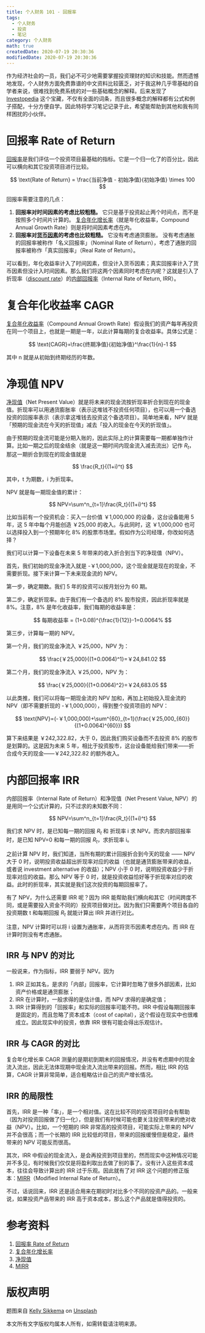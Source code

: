 ```yaml
---
title: 个人财务 101 - 回报率
tags:
  - 个人财务
  - 投资
  - 笔记
category: 个人财务
math: true
createdDate: 2020-07-19 20:30:36
modifiedDate: 2020-07-19 20:30:36
---
```


作为经济社会的一员，我们必不可少地需要掌握投资理财的知识和技能。然而遗憾地发现，个人财务方面免费靠谱的中文资料比较匮乏，对于我这种几乎零基础的自学者来说，很难找到免费系统的对一些基础概念的解释。后来发现了 [Investopedia](https://www.investopedia.com) 这个宝藏，不仅有全面的词条，而且很多概念的解释都有公式和例子搭配，十分方便自学。因此特将学习笔记记录于此，希望能帮助到其他和我有同样困扰的小伙伴。

# 回报率 Rate of Return

[回报率](https://www.investopedia.com/terms/r/rateofreturn.asp)是我们评估一个投资项目最基础的指标。它是一个归一化了的百分比，因此可以横向和其它投资项目进行比较。

$$
\text{Rate of Return} = \frac{当前净值 - 初始净值}{初始净值} \times 100
$$

回报率需要注意的几点：

1. **回报率对时间因素的考虑比较粗糙。** 它只是基于投资起止两个时间点，而不是按照多个时间片计算的。
[复合年化增长率](https://www.investopedia.com/terms/c/cagr.asp)（就是年化收益率，Compound Annual Growth Rate）则是将时间因素考虑在内。
2. **回报率对[货币因素](https://www.investopedia.com/terms/t/timevalueofmoney.asp)的考虑也比较粗糙。** 它没有考虑通货膨胀。
没有考虑通胀的回报率被称作「名义回报率」（Nominal Rate of Return），考虑了通胀的回报率被称作「真实回报率」（Real Rate of Return）。

可以看到，年化收益率计入了时间因素，但没计入货币因素；真实回报率计入了货币因素但没计入时间因素。那么我们将这两个因素同时考虑在内呢？这就是引入了折现率（[discount rate](https://www.investopedia.com/terms/d/discountrate.asp)）的[内部回报率](https://www.investopedia.com/terms/i/irr.asp)（Internal Rate of Return, IRR）。



# 复合年化收益率 CAGR

[复合年化收益率](https://www.investopedia.com/terms/c/cagr.asp)（Compound Annual Growth Rate）假设我们的资产每年再投资在同一个项目上，也就是一期是一年，以此计算每期的复合收益率。具体公式是：

$$
\text{CAGR}=\frac{终期净值}{初始净值}^\frac{1}{n}-1
$$

其中 n 就是从初始到终期经历的年数。

# 净现值 NPV

[净现值](https://www.investopedia.com/terms/n/npv.asp)（Net Present Value）就是将未来的现金流按折现率折合到现在的现金值。折现率可以用通货膨胀率（表示这堆钱不投资任何项目），也可以用一个备选投资的回报率表示（表示拿这堆钱去投资这个备选项目）。简单地来看，NPV 就是「预期的现金流在今天的折现值」减去「投入的现金在今天的折现值」。

由于预期的现金流可能是分期入账的，因此实际上的计算需要每一期都单独作计算。比如一期之后的现金结余（就是这一期时间内现金流入减去流出）记作 $R_t$，那这一期折合到现在的现金值就是

$$
\frac{R_t}{(1+i)^t}
$$

其中，t 为期数，i 为折现率。

NPV 就是每一期现金值的累计：

$$
NPV=\sum^n_{t=1}\frac{R_t}{(1+i)^t}
$$

比如当前有一个投资机会：买入一台价值 ￥1,000,000 的设备，这台设备能用 5 年，这 5 年中每个月能创造 ￥25,000 的收入。与此同时，这 ￥1,000,000 也可以选择投入到一个预期年化 8% 的股票市场里。假如作为公司经理，你改如何选择？

我们可以计算一下设备在未来 5 年带来的收入折合到当下的净现值（NPV）。

首先，我们初始的现金净流入就是 -￥1,000,000，这个现金就是现在的现金，不需要折现。接下来计算一下未来现金流的 NPV。

第一步，确定期数。我们 5 年的投资可以按月划分为 60 期。

第二步，确定折现率。由于我们有一个备选的 8% 股市投资，因此折现率就是 8%。注意，8% 是年化收益率，我们每期的收益率是：

$$
每期收益率 = (1+0.08)^{\frac{1}{12}}-1=0.0064%
$$

第三步，计算每一期的 NPV。

第一个月，我们的现金净流入 ￥25,000，NPV 为：

$$
\frac{￥25,000}{(1+0.0064)^1}=￥24,841.02
$$

第二个月，我们的现金净流入 ￥25,000，NPV 为：

$$
\frac{￥25,000}{(1+0.0064)^2}=￥24,683.05
$$

以此类推，我们可以将每一期现金流的 NPV 加和，再加上初始投入现金流的 NPV（即不需要折现的 -￥1,000,000），得到整个投资项目的 NPV：

$$
\text{NPV}=(-￥1,000,000)+\sum^{60}_{t=1}(\frac{￥25,000_{60}}{(1+0.0064)^{60}})
$$

算下来结果是 ￥242,322.82，大于 0，因此我们购买设备而不去投资 8% 的股市是划算的。这是因为未来 5 年，相比于投资股市，这台设备能给我们带来——折合成今天的现金——￥242,322.82 的额外收入。

# 内部回报率 IRR

内部回报率（Internal Rate of Return）和净现值（Net Present Value, NPV）的是用同一个公式计算的，只不过求的未知数不同：

$$
NPV=\sum^n_{t=1}\frac{R_t}{(1+i)^t}
$$

我们求 NPV 时，是已知每一期的回报 $R_t$ 和 折现率 i 求 NPV。而求内部回报率时，是已知 NPV=0 和每一期的回报 $R_t$，求折现率 i。

之前计算 NPV 时，我们知道，当所有期的累计回报折合到今天的现金 —— NPV 大于 0 时，说明投资收益超出折现率对应的收益（也就是通货膨胀带来的收益，或者说 investment alternative 的收益）；NPV 小于 0 时，说明投资收益少于折现率对应的收益。那么 NPV 等于 0 时，就是投资收益恰好等于折现率对应的收益。此时的折现率，其实就是我们这次投资的每期回报率了。

有了 NPV，为什么还需要 IRR 呢？因为 IRR 能帮助我们横向和其它（时间跨度不同，或是需要投入资金不同的）投资项目做对比。因为我们只需要两个项目各自的投资期数 t 和每期回报 $R_t$ 就能计算出 IRR 并进行对比。

注意，NPV 计算时可以将 i 设置为通胀率，从而将货币因素考虑在内。而 IRR 在计算时则没有考虑通胀。

## IRR 与 NPV 的对比

一般说来，作为指标，IRR 要弱于 NPV。因为 

1. IRR 正如其名，是求的「内部」回报率，它计算时忽略了很多外部因素，比如资产价格或是通货膨胀；
2. IRR 在计算时，一般求得的是估计值，而 NPV 求得的是确定值；
3. IRR 计算得到的「回报率」和实际的回报率可能不符。IRR 中假设每期回报率是固定的，而且忽略了资本成本（cost of capital），这个假设在现实中也很难成立。因此现实中的投资，依靠 IRR 很有可能会得出乐观估计。

## IRR 与 CAGR 的对比

复合年化增长率 CAGR 测量的是期初到期末的回报情况，并没有考虑期中的现金流入流出，因此无法体现期中现金流入流出带来的回报。然而，相比 IRR 的估算，CAGR 计算非常简单，适合粗略估计自己的资产增长情况。

## IRR 的局限性

首先，IRR 是一种「率」，是一个相对值。这在比较不同的投资项目时会有帮助（因为对投资回报做了归一化），但是我们有时候可能也要关注投资带来的绝对收益（NPV）。比如，一个短期的 IRR 非常高的投资项目，可能实际上带来的 NPV 并不会很高；而一个长期的 IRR 比较低的项目，带来的回报缓慢但是稳定，最终带来的 NPV 可能反而很高。

其次，IRR 中假设的现金流入，是会再投资到项目里的，然而现实中这种情况可能并不多见，有时候我们仅仅是将盈利取出去做了别的事了。没有计入这些资本成本，往往会导致计算出的 IRR 过于乐观。因此就有了对 IRR 这个问题的修正版本：[MIRR](https://www.investopedia.com/terms/m/mirr.asp)（Modified Internal Rate of Return）。

不过，话说回来，IRR 还是适合用来在期初时对比多个不同的投资产品的。一般来说，如果投资产品带来的 IRR 高于资本成本，那么这个产品就是值得投资的。

# 参考资料
1. [回报率 Rate of Return](https://www.investopedia.com/terms/r/rateofreturn.asp)
2. [复合年化增长率](https://www.investopedia.com/terms/c/cagr.asp)
3. [净现值](https://www.investopedia.com/terms/n/npv.asp)
4. [MIRR](https://www.investopedia.com/terms/m/mirr.asp)

# 版权声明
<span>题图来自 <a href="https://unsplash.com/@kellysikkema?utm_source=unsplash&amp;utm_medium=referral&amp;utm_content=creditCopyText">Kelly Sikkema</a> on <a href="https://unsplash.com/?utm_source=unsplash&amp;utm_medium=referral&amp;utm_content=creditCopyText">Unsplash</a></span>

本文所有文字版权均属本人所有，如需转载请注明来源。

